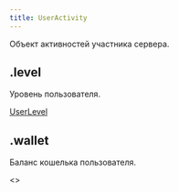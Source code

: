 ```yaml
---
title: UserActivity
---
```


Объект активностей участника сервера.

## .level

Уровень пользователя.

[UserLevel](userlevel.mdx)

## .wallet

Баланс кошелька пользователя.

<MdnRef dataType="Array" />\<<MdnRef dataType="Number" />>
